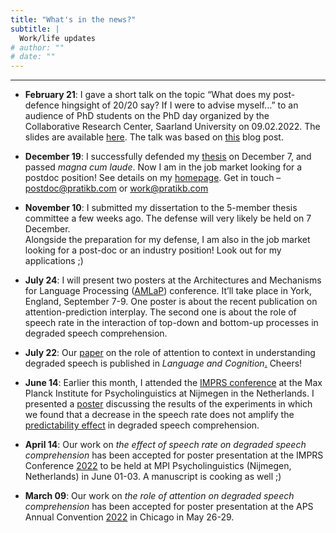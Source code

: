 ```yaml
---
title: "What's in the news?"
subtitle: |
  Work/life updates
# author: ""
# date: ""
---
```


***

* **February 21**: I gave a short talk on the topic "What does my post-defence hingsight of 20/20 say?
If I were to advise myself..."
to an audience of PhD students on the PhD day organized by the Collaborative Research Center, Saarland University on 09.02.2022.
The slides are available [here](http://localhost:7388/contents/blog/posts/2023-01-21_phd-afterthought/2023-02-09_defence-hindsight.pdf).
The talk was based on [this](./../blog/posts/2023-01-21_phd-afterthought/index.html) blog post.


* **December 19**: I successfully defended my [thesis](https://osf.io/rtsz3/) on December 7, and passed *magna cum laude*.
Now I am in the job market looking for a postdoc position!
See details on my [homepage](./../../index.html).
Get in touch -- <a href="mailto:postdoc@pratikb.com">postdoc@pratikb.com</a> or <a href="mailto:work@pratikb.com">work@pratikb.com</a>

* **November 10**: I submitted my dissertation to the 5-member thesis committee a few weeks ago. The defense will very likely be held on 7 December.\
Alongside the preparation for my defense, I am also in the job market looking for a post-doc or an industry position! Look out for my applications ;)

* **July 24**: I will present two posters at the Architectures and Mechanisms for Language Processing ([AMLaP](https://amlap2022.york.ac.uk)) conference. It'll take place in York, England, September 7-9. One poster is about the recent publication on attention-prediction interplay. The second one is about the role of speech rate in the interaction of top-down and bottom-up processes in degraded speech comprehension. 

* **July 22**: Our [paper](https://mfr.osf.io/render?url=https%3A%2F%2Fosf.io%2Fdownload%2Ftdvhs%2F%3Fdirect%3D%26mode%3Drender) on the role of attention to context in understanding degraded speech is published in *Language and Cognition*[.](https://doi.org/10.1017/langcog.2022.16) Cheers!

* **June 14**: Earlier this month, I attended the [IMPRS conference](https://www.mpi.nl/imprs-conference) at the Max Planck Institute for Psycholinguistics at Nijmegen in the Netherlands. I presented a [poster](https://mfr.osf.io/render?url=https%3A%2F%2Fosf.io%2Fdownload%2Fkdpae%2F%3Fdirect%3D%26mode%3Drender) discussing the results of the experiments in which we found that a decrease in the speech rate does not amplify the [predictability effect](https://www.frontiersin.org/articles/10.3389/fpsyg.2021.714485/full) in degraded speech comprehension.

* **April 14**: Our work on *the effect of speech rate on degraded speech comprehension* has been accepted for poster presentation at the IMPRS Conference [2022](https://www.mpi.nl/imprs-conference) to be held at MPI Psycholinguistics (Nijmegen, Netherlands) in June 01-03. A manuscript is cooking as well [;](bhandari2022speechrate.pdf))

* **March 09**: Our work on *the role of attention on degraded speech comprehension* has been accepted for poster presentation at the APS Annual Convention [2022](https://www.psychologicalscience.org/conventions/2022-aps-annual-convention) in Chicago in May 26-29.